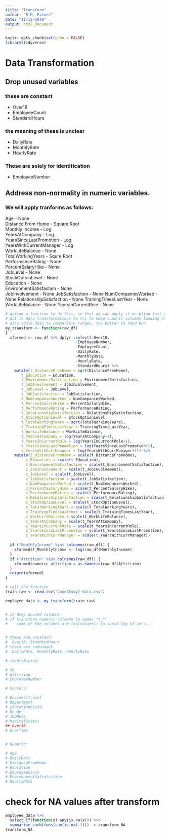 ```yaml
---
title: "Transform"
author: "R.M. Palmer"
date: "11/15/2019"
output: html_document
---
```


```r
knitr::opts_chunk$set(echo = FALSE)
library(tidyverse)
```

# Data Transformation

## Drop unused variables

### these are constant

- Over18
- EmployeeCount
- StandardHours

### the meaning of these is unclear

- DailyRate
- MonthlyRate
- HourlyRate

### These are solely for identification

- EmployeeNumber

## Address non-normality in numeric variables.

### We will apply tranforms as follows:

Age - None  
Distance From Home - Square Root  
Monthly Income - Log  
YearsAtCompany - Log  
YearsSinceLastPromotion - Log  
YearsWithCurrentManager - Log  
WorkLifeBalance - None  
TotalWorkingYears - Squre Root  
PerformanceRating - None  
PercentSalaryHike - None  
JobLevel - None  
StockOptionLevel - None  
Education - None  
EnvironmentSatisfaction - None  
JobInvolvement - None
JobSatisfaction - None
NumCompaniesWorked - None
RelationshipSatisfaction - None
TrainingTimesLastYear - None
WorkLifeBalance - None
YearsInCurrentRole - None


```r

# define a function to do this, so that we can apply it on blind test datasets
# put in data transformations to try to keep numeric columns looking normal
# also scale data to comparable ranges, the better to feed knn
my_transform <- function(raw_df) 
{
  xformed <- raw_df %>% dplyr::select(-Over18,
                               -EmployeeNumber,
                               -EmployeeCount,
                               -DailyRate,
                               -MonthlyRate,
                               -HourlyRate,
                               -StandardHours) %>%
    mutate(t_DistanceFromHome = sqrt(DistanceFromHome),
       t_Education = Education,
       t_EnvironmentSatisfaction = EnvironmentSatisfaction,
       t_JobInvolvement = JobInvolvement,
       t_JobLevel = JobLevel,
       t_JobSatisfaction = JobSatisfaction,
       t_NumCompaniesWorked = NumCompaniesWorked,
       t_PercentSalaryHike = PercentSalaryHike,
       t_PerformanceRating = PerformanceRating,
       t_RelationshipSatisfaction = RelationshipSatisfaction,
       t_StockOptionLevel = StockOptionLevel,
       t_TotalWorkingYears = sqrt(TotalWorkingYears),
       t_TrainingTimesLastYear = TrainingTimesLastYear,
       t_WorkLifeBalance = WorkLifeBalance,
       t_YearsAtCompany = log(YearsAtCompany+1),
       t_YearsInCurrentRole = log(YearsInCurrentRole+1),
       t_YearsSinceLastPromotion = log(YearsSinceLastPromotion+1),
       t_YearsWithCurrManager = log(YearsWithCurrManager+1)) %>%
    mutate(z_DistanceFromHome = scale(t_DistanceFromHome),
         z_Education = scale(t_Education),
         z_EnvironmentSatisfaction = scale(t_EnvironmentSatisfaction),
         z_JobInvolvement = scale(t_JobInvolvement),
         z_JobLevel = scale(t_JobLevel),
         z_JobSatisfaction = scale(t_JobSatisfaction),
         z_NumCompaniesWorked = scale(t_NumCompaniesWorked),
         z_PercentSalaryHike = scale(t_PercentSalaryHike),
         z_PerformanceRating = scale(t_PerformanceRating),
         z_RelationshipSatisfaction = scale(t_RelationshipSatisfaction),
         z_StockOptionLevel = scale(t_StockOptionLevel),
         z_TotalWorkingYears = scale(t_TotalWorkingYears),
         z_TrainingTimesLastYear = scale(t_TrainingTimesLastYear),
         z_WorkLifeBalance = scale(t_WorkLifeBalance),
         z_YearsAtCompany = scale(t_YearsAtCompany),
         z_YearsInCurrentRole = scale(t_YearsInCurrentRole),
         z_YearsSinceLastPromotion = scale(t_YearsSinceLastPromotion),
         z_YearsWithCurrManager = scale(t_YearsWithCurrManager))
  
  if ("MonthlyIncome" %in% colnames(raw_df)) {
    xformed$t_MonthlyIncome <- log(raw_df$MonthlyIncome)
  }
  if ("Attrition" %in% colnames(raw_df)) {
    xformed$numeric_attrition = as.numeric(raw_df$Attrition)
  }
  return(xformed)
}

# call the function
train_raw <- read.csv('CaseStudy2-data.csv') 

employee_data <- my_transform(train_raw)


# 1) drop unused columns
# 2) transform numeric columns to names "t_*"
#    some of the columns are log(value+1) to avoid log of zero...


# these are constant:
#  Over18, StandardHours
# these are redundant
#  DailyRate, MonthlyRate, HourlyRate

# identifiying:

# ID
# Attrition
# EmployeeNumber

# Factors:

# BusinessTravel
# Department
# EducationField
# Gender
# JobRole
# MaritalStatus
## Over18
# OverTime


# Numeric:

# Age
# DailyRate
# DistanceFromHome
# Education
# EmployeeCount
# EnvironmentSatisfaction
# HourlyRate

```

# check for NA values after transform
```r
employee_data %>% 
  select_if(function(x) any(is.na(x))) %>% 
  summarise_each(funs(sum(is.na(.)))) -> transform_NA
transform_NA
```

